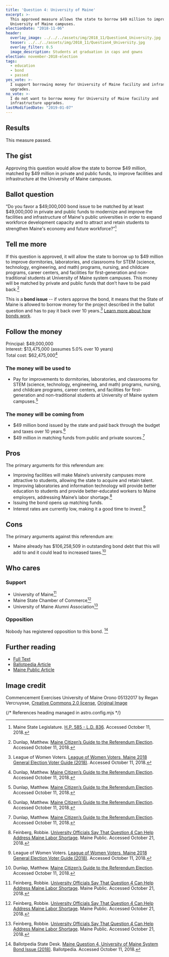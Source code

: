 ```yaml
---
title: 'Question 4: University of Maine'
excerpt: >-
  This approved measure allows the state to borrow $49 million to improve
  University of Maine campuses.
electionDate: "2018-11-06"
header:
  overlay_image: ../../../assets/img/2018_11/Question4_University.jpg
  teaser: ../../../assets/img/2018_11/Question4_University.jpg
  overlay_filter: 0.5
  image_description: Students at graduation in caps and gowns
election: november-2018-election
tags:
  - education
  - bond
  - passed
yes_vote: >-
  I support borrowing money for University of Maine facility and infrastructure
  upgrades.
no_vote: >-
  I do not want to borrow money for University of Maine facility and
  infrastructure upgrades.
lastModifiedDate: "2019-01-07"
---
```


## Results

This measure passed.

## The gist

Approving this question would allow the state to borrow $49 million, matched by $49 million in private and public funds, to improve facilities and infrastructure at the University of Maine campuses.

## Ballot question

“Do you favor a $49,000,000 bond issue to be matched by at least $49,000,000 in private and public funds to modernize and improve the facilities and infrastructure of Maine's public universities in order to expand workforce development capacity and to attract and retain students to strengthen Maine's economy and future workforce?”[^2]

<YesNoTable yesContent={frontmatter.yes_vote} noContent={frontmatter.no_vote} />

## Tell me more

If this question is approved, it will allow the state to borrow up to $49 million to improve dormitories, laboratories, and classrooms for STEM (science, technology, engineering, and math) programs, nursing, and childcare programs, career centers, and facilities for first-generation and non-traditional students at University of Maine system campuses. This money will be matched by private and public funds that don’t have to be paid back.[^4]

This is a **bond issue** -- if voters approve the bond, it means that the State of Maine is allowed to borrow money for the project described in the ballot question and has to pay it back over 10 years.[^3] [Learn more about how bonds work](/bonds).

## Follow the money

Principal: $49,000,000
<br />Interest: $13,475,000 (assumes 5.0% over 10 years)
<br />Total cost: $62,475,000[^4]

### The money will be used to

- Pay for improvements to dormitories, laboratories, and classrooms for STEM (science, technology, engineering, and math) programs, nursing, and childcare programs, career centers, and facilities for first-generation and non-traditional students at University of Maine system campuses.[^4]

### The money will be coming from

- $49 million bond issued by the state and paid back through the budget and taxes over 10 years.[^4]
- $49 million in matching funds from public and private sources.[^4]

## Pros

The primary arguments for this referendum are:

- Improving facilities will make Maine’s university campuses more attractive to students, allowing the state to acquire and retain talent.
- Improving laboratories and information technology will provide better education to students and provide better-educated workers to Maine employers, addressing Maine’s labor shortage.[^5]
- Issuing the bond opens up matching funds.
- Interest rates are currently low, making it a good time to invest.[^3]

## Cons

The primary arguments against this referendum are:

- Maine already has $106,258,509 in outstanding bond debt that this will add to and it could lead to increased taxes.[^4]

## Who cares

### Support

- University of Maine[^5]
- Maine State Chamber of Commerce[^5]
- University of Maine Alumni Association[^5]

### Opposition

Nobody has registered opposition to this bond. [^1]

## Further reading

- [Full Text](http://www.mainelegislature.org/legis/bills/getPDF.asp?paper=HP0585&item=3&snum=128)
- [Ballotpedia Article](<https://ballotpedia.org/Maine_Question_4,_University_of_Maine_System_Bond_Issue_(2018)>)
- [Maine Public Article](http://www.mainepublic.org/post/university-officials-say-question-4-can-help-address-maine-labor-shortage#stream/0)

## Image credit

Commencement Exercises University of Maine Orono 05132017 by Regan Vercruysse, [Creative Commons 2.0 license](https://creativecommons.org/licenses/by-sa/2.0/), [Original Image](https://www.flickr.com/photos/rverc/34666710781)

{/* References heading managed in astro.config.mjs */}
[^1]: Ballotpedia State Desk. [Maine Question 4, University of Maine System Bond Issue (2018)](<https://ballotpedia.org/Maine_Question_4,_University_of_Maine_System_Bond_Issue_(2018)>). Ballotpedia. Accessed October 11, 2018.
[^2]: Maine State Legislature. [H.P. 585 - L.D. 836](http://www.mainelegislature.org/legis/bills/getPDF.asp?paper=HP0585&item=3&snum=128). Accessed October 11, 2018.
[^3]: League of Women Voters. [League of Women Voters, Maine 2018 General Election Voter Guide (2018)](http://www.lwvme.org/files/VG_2018_Statewide.pdf). Accessed October 11, 2018.
[^4]: Dunlap, Matthew. [Maine Citizen’s Guide to the Referendum Election](https://www.maine.gov/sos/cec/elec/upcoming/pdf/citizensguide.pdf). Accessed October 11, 2018.
[^5]: Feinberg, Robbie. [University Officials Say That Question 4 Can Help Address Maine Labor Shortage](http://www.mainepublic.org/post/university-officials-say-question-4-can-help-address-maine-labor-shortage#stream/0). Maine Public. Accessed October 21, 2018.
